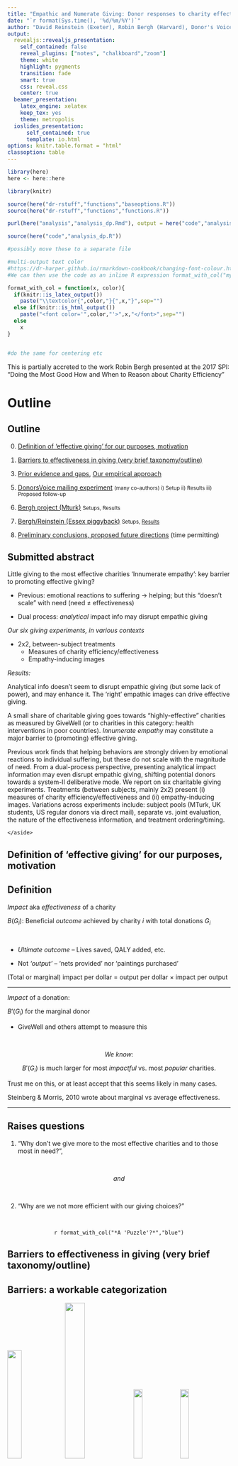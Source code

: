 ```yaml
---
title: "Empathic and Numerate Giving: Donor responses to charity effectiveness and impact information"
date: "`r format(Sys.time(), '%d/%m/%Y')`"
author: "David Reinstein (Exeter), Robin Bergh (Harvard), Donor's Voice advisory board"
output: 
  revealjs::revealjs_presentation:
    self_contained: false
    reveal_plugins: ["notes", "chalkboard","zoom"]
    theme: white
    highlight: pygments
    transition: fade
    smart: true
    css: reveal.css
    center: true
  beamer_presentation:
    latex_engine: xelatex
    keep_tex: yes
    theme: metropolis
  ioslides_presentation:
      self_contained: true
      template: io.html
options: knitr.table.format = "html"
classoption: table
---
```



<style>
.reveal section p {
    font-size: .90em !important;
}

.reveal section pre code {
    font-size: 0.5em !important;
}


.reveal img[src*='#center'] { 
    display: block;
    margin: auto;
    text-align: center;
}


</style>

<script src="https://ajax.googleapis.com/ajax/libs/jquery/3.2.1/jquery.min.js"></script>
<script>
$(document).ready(function() {
  $chunks = $('div.sourceCode'); // get all divs containing source code...
  // add the button and a wrapping container to each of them...
  $chunks.each(function() {
    $(this).prepend('<div class=\"but_con\"><div class=\"showopt\">Show Source</div></div>');  // add the button and a wrapping container to each of them...
    $(this).find('code').toggle(); // hide them right away...
  });  

  // definition of the function to toggle visibility
  // we select all buttons, and add a click function
  $('.showopt').click(function() {
    var label = $(this).html();
    if (label.indexOf("Show") >= 0) {
      $(this).html(label.replace("Show", "Hide"));
    } else {
      $(this).html(label.replace("Hide", "Show"));
    }
    $(this).parent().siblings('pre').children('code').slideToggle('fast', 'swing');
  });

});
</script>

<style>
div.but_con {
  margin: auto;
  width: 90%;
  height: 85%;
  padding-bottom: 0px;
}

div.showopt {
  font-size: 5%;
  background-color: #004c93;
  color: #FFFFFF; 
  width: 100px;
  height: 20px;
  text-align: center;
  vertical-align: middle !important;
  float: right;
  font-family: sans-serif;
  border-radius: 3px;
  margin-bottom: 0px;
}

.showopt:hover {
    background-color: #dfe4f2;
    color: #004c93;
}
.reveal h1 { font-size: 1.4em; }
.reveal h2 { font-size: 1.2em;  text-transform: none;}
.reveal h3{ font-size: 1.1em;  text-transform: none;}
</style>

<style type="text/css">
  .reveal p {
    text-align: left;
    font-size: .7em !important;
  }
  .reveal ul {
    display: block;
    font-size: .7em !important;
    text-align: left;
    margin-left: 3em;
  }
  .reveal ol {
    display: block;
    font-size: .7em !important;
    text-align: left;
    margin-left: 3em;
  }
  .reveal ul ul {
    display: block;
    font-size: .65em !important;
    text-align: left;
    margin-left: 4em;
  }
  
  .reveal ol ol {
    display: block;
    font-size: .6em !important;
    text-align: left;
    margin-left: 4em;
  } 
  .reveal ol ul {
    display: block;
    font-size: .6em !important;
    text-align: left;
    margin-left: 4em;
  } 
 
.reveal section p {
    font-size: .90em !important;
}

.reveal section pre code {
    font-size: 0.5em !important;
}

.reveal blockquote {
	display: block;
	position: relative;
	width: 97%;
	margin: $blockMargin auto;
	padding: 13px;
  font-size: .70em !important;
  font-style: normal;
	background: rgba(128,0,0,0.25);
}
	.reveal blockquote p:first-child,
	.reveal blockquote p:last-child {
		display: inline-block;
		  font-size: .70 !important;
		  font-style: normal;
	}


</style>


```r

library(here)
here <- here::here

library(knitr)

source(here("dr-rstuff","functions","baseoptions.R"))
source(here("dr-rstuff","functions","functions.R"))

purl(here("analysis","analysis_dp.Rmd"), output = here("code","analysis_dp.R"))

source(here("code","analysis_dp.R"))

```

```r

#possibly move these to a separate file

#multi-output text color
#https://dr-harper.github.io/rmarkdown-cookbook/changing-font-colour.html#multi-output-text-colour
#We can then use the code as an inline R expression format_with_col("my text", "red")

format_with_col = function(x, color){
  if(knitr::is_latex_output())
    paste("\\textcolor{",color,"}{",x,"}",sep="")
  else if(knitr::is_html_output())
    paste("<font color='",color,"'>",x,"</font>",sep="")
  else
    x
}


#do the same for centering etc

```

<aside class="notes">
This is partially accreted to the work Robin Bergh presented at the 2017 SPI: "Doing the Most Good  How and When to Reason about Charity Efficiency"

</aside> 

# Outline 

## Outline

0. [Definition of 'effective giving' for our purposes, motivation](#intro)

1. [Barriers to effectiveness in giving (very brief taxonomy/outline)](#barriers)

<!-- 
2. [Focus: 'Processing of effectiveness information' & dual-system](#effect-info-dual)
<small> [(Concepts/theory)](#concepts) </small>
-->

3. [Prior evidence and gaps](#prior-evidence), [Our empirical approach](#empirical-approach)

<!-- Naturalistic, Robustness across setups/frames, Honestly present evidence, allow integration --> 

5. [DonorsVoice mailing experiment](#dv-experiment) <small> (many co-authors)  i) Setup  ii) Results iii) Proposed follow-up  </small>

6. [Bergh project (Mturk)](#bergh-mturk-experiment) <small> Setups, Results </small>

7. [Bergh/Reinstein (Essex piggyback)](#essex-piggyback) <small> Setups, [Results](#bergh-results) </small>

8. [Preliminary conclusions, proposed future directions](#conclusion) (time permitting) 

	
## Submitted abstract

Little giving to the most effective charities 
'Innumerate empathy': key barrier to promoting effective giving?

- Previous: emotional reactions to suffering $\rightarrow$ helping; but this "doesn't scale" with need (need $\neq$ effectiveness)

- Dual process: *analytical* impact info may disrupt empathic giving

*Our six giving experiments, in various contexts*

- 2x2, between-subject treatments
  - Measures of charity efficiency/effectiveness
  - Empathy-inducing images

*Results:*

Analytical info doesn't seem to disrupt empathic giving (but some lack of power), and may enhance it. 
The 'right' empathic images can drive effective giving.

  
<aside class="notes">

A small share of charitable giving goes towards “highly-effective” charities as measured by GiveWell (or to charities in this category: health interventions in poor countries).
*Innumerate empathy* may constitute a major barrier to (promoting) effective giving.

Previous work finds that helping behaviors are strongly driven by emotional reactions to individual suffering, but these do not scale with the magnitude of need. From a dual-process perspective, presenting analytical impact information may even disrupt empathic giving, shifting potential donors towards a system-II deliberative mode. We report on six charitable giving experiments. Treatments (between subjects, mainly 2x2) present (i) measures of charity efficiency/effectiveness and (ii) empathy-inducing images. Variations across experiments include: subject pools (MTurk, UK students, US regular donors via direct mail),  separate vs. joint evaluation, the nature of the effectiveness information, and treatment ordering/timing.

	</aside>   

# Definition of 'effective giving' for our purposes, motivation {#intro .flexbox .vcenter}

## Definition {#def-impact}

*Impact* aka *effectiveness* of a charity

$B(G_i)$: Beneficial *outcome* achieved by charity $i$ with total donations $G_i$

<br> 

- *Ultimate outcome* --  Lives saved, QALY added, etc.

- Not *'output'* -- 'nets provided' nor 'paintings purchased'

<aside class="notes">

(Total or marginal) impact per dollar = output per dollar $\times$ impact per output 

</aside> 

***

*Impact* of a donation:  

$B'(G_i)$ for the marginal donor

- GiveWell and others attempt to measure this

<br> 

<center>

*We know:*

$B'(G_i)$  is much larger for most *impactful* vs. most *popular* charities. 

</center>

<aside class="notes">

Trust me on this, or at least accept that this seems likely in many cases.

Steinberg & Morris, 2010 wrote about marginal vs average effectiveness.

</aside> 

***

## Raises questions {.build}

1. “Why don’t we give more to the most effective charities and to those most in need?”, 

<br> 

<center> *and* </center>

<br>

2. “Why are we not more efficient with our giving choices?”

<br>

<center> 
`r format_with_col("*A 'Puzzle'?*","blue")`
</center> 

# Barriers to effectiveness in giving (very brief taxonomy/outline) {#barriers}

## Barriers: a workable categorization

![](anon_donor.jpg){width=25%} ![](cultural-distance.jpg){width=30%}  ![](measuring-poverty.jpg){width=20%} ![](rather-fight-than-switch.jpg){width=20%}  

> 0. No moral-utilitarian concerns 

> 1. (Psychological) distance $\rightarrow$ (lack of) emotional arousal/awareness

> 2. Identity & self-perception 

> 3. Inertia and systemic factors


> 4.  Quantitative biases

<center>
... and...
</center>

<aside class="notes">

*This is a project with many authors: Myself, Robin Bergh, Nick Fitz, Ari Kagan, Jason Nemirow, Paul Smeets, Janek Kretschmer, Ben Grodeck, and others*

1. Psychological distance/emotional arousal: Whether a cause/charity is something people are aware of, feel is important/salient, and feel close to

2. Identity:  Things that run against one's self-perception and how one believes others will will see you. (e.g., signaling emotional empathy; avoiding cognitive dissonance from previous ineffective giving)

3. Inertia and systemic/institutional "Factors limiting individual & social *change* in behavior

4.  Quantitative biases	: Problems dealing with numbers and making logical evaluations involving numbers, values and amounts. Common cognitive errors *or* intuitive and emotional reactions triggered in these contexts. (E.g., Overhead aversion; Proportional dominance)

</aside>

***


> 5. **Obstacles/aversion to doing evaluations; analytical/empathetic clash**

<center>
![](lifeboat_choice.jpg){width=35%} ![](givewell-sheet.png){width=35%} 
</center>

<br> 

> - Reluctant to evaluate (taboo tradeoffs, 'social v. market norm', ...)


> - The evaluation process switches off empathy (dual system) $\rightarrow$ **the present focus**

<aside class="notes">
 5. Aversion to *doing* evaluations: "Things that make people reluctant to evaluate and consider the effectiveness of charities, and ways that doing these evaluations reduce generosity." (E.g., taboo tradeoffs; market vs social norm; dual-system)
	</aside>

## 'Processing of effectiveness information' and dual-system theory {#effect-info-dual}

<!-- ##  Concepts/theory {#concepts}
-->

<aside class="notes">
Spontaneous Emotions and Deliberation: Dual-Process Perspectives

What happens when we combine emotional and reasoning appeals?

Some research suggest that people withhold donations when they engage in deliberate thinking (Small et al., 2007). 

Dual process models of prosocial behaviors:

Also see Fisk relation models theory 

Alternate channel: Exley, Motivated reasoning: ` ...if participants
desire to keep money for themselves and to think of themselves as generous, they may overweight
their dislike of less-than-perfect performance metrics as an excuse not to give.' 
</aside> 

# Prior evidence and gaps {#prior-evidence}

## Identifiable victims effect/ deservingness vs deliberation

<br> 

Claim: Better to portray an individual (child) than convey the total affected <small> Small & Loewenstein (03); Small et al (07); Kogut & R (05) </small>

- Driven by System-1 empathy, switched off by analytic thinking

***

**Small et al (2007):** 

<br>

[Study 3] "individuals who faced an identifiable victim donated more..."

<br>

> - "...than those who faced victim statistics, p < .01,"

<br>

> - ..."than those who faced [both] an identifiable victim [and] statistics, p < .05.""

*** 

**Small et al, '07, Study 4**

<br> 

> Priming analytic thinking reduced donations to an identifiable victim relative to a feeling-based thinking prime.

<br>

> Yet, the primes had no distinct effect on donations to statistical victims, which is symptomatic of the difficulty in generating feelings for these victims.

<br>

<center> <small> `r format_with_col("*Tightly bounded null, but ... nonlinearity?*","blue")` </small> </center>

<aside class="notes">

Note, the latter non-effect appears tightly bounded; but this could simply be driven by nonlinearity. If people gave little to statistical victims, there is less room for this to decrease further. A classic problem when considering interactions.

</aside> 

***


**Verkaik (2016)**

<br>

> While previous studies have convincingly shown that providing output information, informing donors of how their donation is used, increases generosity (Cryder & L, '10; Cryder ea '13; Aknin ea '13) 

<br>

> ...the evidence on the effects of impact information are more mixed, with mainly null effects  (Metzger & G '15; Karlan & W, '14; Baron & S, '10; Caviola ea '14, Berman ea '15) 


<!-- Check more closely
See also Frumkin & Kim, 2001
[MORE on how this is claimed to be via system 1/2]
Some limitations/caveats: (Ein-Gar and L, '12;  Kogut and R '07)
-->

## Ratings and information in general: mixed evidence 

- Yörük (2016, JEMS): RD w/ Charity Navigator; significant for 'small' charities only
  
  - See also Brown ea (2017), Gordon ea (2009)

<aside class="notes">
- Charity Navigator stars based on continuous score across categories (not EA criteria)
- Identification via RD: Impact of crossing a 'star' threshold on amounts raised
*Results:*  Significant impact for small charities only: finds a nearly 20\% effect of a one star increase
	</aside> 

## "Effectiveness" info 

**Karlan and Wood (2017)**

Add scientific impact text to appeal (& remove emotional text):

$\rightarrow$ little net effect

$\rightarrow$ reduced (increased) giving among small (large) prior donors `r format_with_col("(not a preregistered hypothesis)","grey") `

<br> 

`r format_with_col("*Potential confounds, specificity*","blue")`

<aside class="notes">
- Yale/institution effect (seemed negative)
- Nature of 'impact' information (not exactly quantitative)
- ex-post splitting
- two things changed at once (impact in, emotional out)
</aside> 

***

**Details of Karlan first wave: SCIENCE vs EMOTION**


> According to studies on our programs in Peru that used rigorous scientific methodologies, women who have received both loans and business education saw their profits grow, even when compared to women who just received loans for their businesses. But the real difference comes when times are slow. The study showed that women in Freedom from Hunger's Credit with Education program kept their profits strong–ensuring that their families would not suffer, but thrive.

<br> 

> Because of caring people like you, Freedom from Hunger was able to offer Sebastiana a self-help path toward achieving her dream of getting “a little land to farm” and pass down to her children. As Sebastiana's young son, Aurelio, runs up to hug her, she says, “I do whatever I can for my children.”


## Information as an 'excuse' not to give; allows motivated reasoning

**Exley, 2016b:** Greater discounting of 'less-efficient' charity in charity-charity decision-making than in charity-self d-m

<br> 

**Fong & O, '10:**

> "Dictators [charitable giving] who acquire information mostly use it to withhold resources from less-preferred types, leading to a drastic decline in aggregate transfers"

`r format_with_col("But...","blue")`

<br> 

<aside class="notes">
Exley issues: Experimenter demand (M-turk focus), not really 'impact' information
Fong: Selection effects. In their tables, exogenous provision of information seems to *increase* donations overall.
Also ... it's evidence on the deservingness of the recipients, not on impact of a charity itself.
</aside> 

<br> 

***

**Metzger & G, '19 **

Lab donations to high/low-performing NGO

- More purchasing of 'recipient type' than 'impact' info

- Mixed & weak evidence on excuse-driven information-seeking

<br> 

<center>`r format_with_col("Caveats...","blue")` </center>

<aside class="notes">
 
Opportunity to buy info on 'recipient type' increased giving, on 'admin costs' decreased giving (marginal significance for both), no effect of 'aid impact' but wide CI 

'Free info' on each of these had insignificant effects (underpowered!) 

Lots of caveats; e.g., recipient type (artists vs children) may have been seen as a proxy for impact

</aside> 

<!--
In a laboratory experiment, we analyze individuals’ demand for information about a donation’s welfare impact, and compare it with demand for information on recipient types and administrative costs. We find the least demand for information about aid impact, indicating that individuals either do not understand, do not trust, or do not care about the specific information we provide. Average donations increase in response to information about the recipient type and decrease in response to information about administrative costs. Information about aid impact does not significantly change average donations: donors who demand information respond positively to high impact projects and negatively to low impact projects, resulting in a zero net effect on donation levels. Our results further show that information has the same effect on donation behavior regardless of whether it is provided for free or at a cost.
-->

<!-- "Making an impact? The relevance of information on aid effectiveness for charitable giving. A laboratory experiment.":

>...the demand for information about aid impact is lowest, and it is highest for information about the recipient type.

> ... exact information about aid impact did not lead to a significant change in average donation levels, while information about the exact recipient type and administrative costs led to a significant change in donation levels.

> In the recipient type group, informed participants donated significantly more than uninformed participants because they "rewarded" the preferred recipient with higher-than-average transfers. In the administration costs group, informed participants donated significantly less than uninformed participants because they used the information to "punish" NGOs with high administration costs.

DR: It is not clear to me when they are reporting on the self-selected groups and when they report on the sample overall, or in a way that deals with the self-selection.

Looking at their one clearer result, we see a lack of power.

Average don:    2.45 CHF

Aid impact group coef: -.231 (.45)

This looks like an underpowered study. They can perhaps rule out an effect greater than around half of the average donation, but no more precisely.
--> 

## Our empirical approach {#empirical-approach}


- Naturalistic environments

- Robustness across setups/frames

- Honest presentation of evidence, allowing integration

<aside class="notes">
This is a project and not just a (set of) papers. 
The general project is a practical one (although Bergh's project aims to explore into specific mechanisms).
By measuring the impact of several types of efficiency information, across several contexts, we aim to produce a fairly robust picture. We expect heterogeneity and sensitivity to frames; thus results may vary, and we will carefully examine the overall picture as well as  this variation in a 'mini-meta-analysis'.
To limit various types of experimenter demand and arbitrary coherence, these experiments are *between* participant, and (largely) run in contexts where the donation is not the focus of the interaction.
We have preregistered our studies, hypotheses and analyses.
We will share all of our data to enable future reanalyses.
</aside> 


# DonorsVoice mailing experiment  {#dv-experiment}

<small>
Co-authors:  David Reinstein, Elizabeth Keenan, Ayelet Gneezy, Hengchen Dai, Enrico Rubaltelli, Stephan Dickert, Kiki Koutmeridou, and Peter Ayton
</small>

## Plans from prereg: 

> What is the impact of including 'information about the per-dollar impact'  of a charity (in terms of services provided) on the average donation (equivalently, total amount raised) and the donation incidence rate?

***

> We are running this subject to the final say of the charity. We have proposed that the Treatment emails (but not the control emails) will include a sentence/fragment such as the following in both a captioned photo in the email, and the email text:

> "Last year, we were able to provide [general provision of an outcome here relevant to the charity] to a [recipient unit] with just $[small amount of money]."

***

<center> (from prereg) </center>

> We plan to perform standard nonparametric statistical tests of the effect of this treatment on

- Average gift amount (including zeroes)
- Incidence/number of people making a gift, [and]
- Incidence of gifts of exactly $10.

>  In particular, we will focus on Fisher's exact test (for incidence) and the standard rank sum and t-tests for the donation amounts.

***

**Power calculations**

> Response rates in previous such emails were extremely low: approximately 1 per 3,000 emails. Our power calculations suggest that we have .29 power to detect a 50% effect, and 0.90 power to detect approximately a 100% (doubling) on incidence...

> Because of this limited power, we will ask the charity to run this trial a second time with an equivalent-sized sample.

***

**Stopping rule**

> We aim to continue this treatment in future charity appeals until we can statistically bound (with 95% confidence) the impact of the treatment on both incidence and average donation within a margin of 1/3 of the incidence and average donation in the control condition.  

## Context

*Charity:* A large US religiously-associated international poverty relief charity  

*Timing:* All emails sent out at the same time, 21-Nov-2018 'Thanksgiving email'

Sample size and composition: 

- Charity's standard email list (previous donors with emails) 
- Approx 182,600 emails sent out, 91.3k in each condition
  

***

<center>
![dv_crs_prereg](dv_crs_prereg1.png){width=1000px}


<\center>

## Setup 

```r

knitr::include_graphics(c('crs_ctrl_top.png', 'crs_test_top.png'))

```

***

```r

knitr::include_graphics(c('crs_ctrl_bottom.png', 'crs_test_bottom.png'))

```

## Results

<!-- summarised data input
-->

```r

#input donation crosstabs (summary data we can analyse)

dv_cross <- read_excel("other_experimental_data/DV_work/Stats-for-DV-Formula_TYVid_dr_editing.xlsx",range="moved_from...!R11:V41") %>%
  mutate(
    range = ordered(range, levels = c("<$50", "$50-$99", "$100-$499","$500-$999", "$1000+")),
    mode = ordered(mode, levels = c("email-link", "not-email","any" ))
  )

```

```r

#input rank data and add zeroes

dv_ranks <- read_excel("other_experimental_data/DV_work/Stats-for-DV-Formula_TYVid_dr_editing.xlsx",sheet="ty_video_ranks")

dv_ranks_pos <- dv_ranks %>%
  mutate(
    treatment=as.factor(Treatment),
    rev_rank = rank(-Rank)
  ) %>% 
  rename(rank=Rank) %>%
  select(-Treatment)

#Add 91298-27 zeroes for control, add 91296-71 zeroes for treatment 

zcontrol <- as_tibble(dv_ranks_pos[1,]) %>%
  mutate(
    rank=max(dv_ranks_pos$rank)+1,
    rev_rank=min(dv_ranks_pos$rev_rank)-1,
    treatment=as.factor("Control")
  ) %>% 
  slice(rep(1:n(), each = 91298-27))

ztreat <- as_tibble(dv_ranks_pos[1,]) %>%
  mutate(
    rank=max(dv_ranks_pos$rank)+1,
    rev_rank=min(dv_ranks_pos$rev_rank)-1,
    treatment=as.factor("Test")
  ) %>% 
  slice(rep(1:n(), each = 91296-71))
  
dv_ranks_all <- as_tibble(bind_rows(dv_ranks_pos,zcontrol,ztreat))

```

```r

#Fisher tests (could adjust to integrate input data i.e. softcode)

dv_d_open <-
matrix(c(91298-16816,16816, 91296-16105, 16105),
       nrow = 2,
       dimnames = list(control = c("no", "yes"),
                       treat = c("no", "yes")))

dv_d_don_all <-
matrix(c(91298-26, 26, 91296-71, 71),
       nrow = 2,
       dimnames = list(control = c("no", "yes"),
                       treat = c("no", "yes")))

dv_d_don_open <-
matrix(c(16816-26, 26, 16105-71, 71),
       nrow = 2, dimnames = list(control = c("no", "yes"), treat = c("no", "yes")))

dv_d_click <-
matrix(c(16816-412,412, 16105-371, 371),
       nrow = 2, dimnames = list(control = c("no", "yes"), treat = c("no", "yes")))

dv_d_don_open_7day <-
matrix(c(16816-241, 241, 16105-267, 267),
       nrow = 2, dimnames = list(control = c("no", "yes"), treat = c("no", "yes")))

(ft_dv_d_open <- fisher.test(dv_d_open, or=1, alternative="t", conf.int))
(ft_dv_d_click <- fisher.test(dv_d_click, or=1, alternative="t", conf.int))
(ft_dv_d_don_all <- fisher.test(dv_d_don_all, or=1, alternative="t", conf.int))
(ft_dv_d_don_open <- fisher.test(dv_d_don_open, or=1, alternative="t", conf.int))
(ft_dv_d_don_open_7day <- fisher.test(dv_d_don_open_7day, or=1, alternative="t", conf.int))

```

```r

dv_ranks_all %>% group_by(treatment) %>% summarise(mn = mean(rank))

dv_ranks_pos %>% group_by(treatment) %>% summarise(mn = mean(rank))


#dv_ranks %>
#liftedWilcox(rev_rank,treatment)

#Ranksum test - CoP
(dv_ranksum <- wilcox.test(rev_rank ~ treatment, data = dv_ranks_pos, exact = FALSE))

#Ranksum test - include zeroes

(dv_ranks_all_t <- wilcox.test(rev_rank ~ treatment, data = dv_ranks_all, exact = FALSE, conf.int=TRUE))
                           
```


```r



```



**Cost (Impact/\$) information treatment $\rightarrow$**

1. Slightly lower rate of opened emails:  

- 16816/91298  (18.4%) in control vs 16105/91296 in treatment (17.6%)
- Highly significant in Fisher's exact test ($p<0.001$)

<br> 

2. Slightly (insignificantly) lower rate of click-through after opening

- 2.3% vs 2.5% (95% OR: 0.81, 1.08)


<aside class="notes">

Headers were identical but people may 'peek' at content in some email systems?

<\aside>


***

... Cost info $\rightarrow$ 


**3. Greater donation incidence:**


*Via email click-through:* **66 > 25** 

- Highly significant in Fisher's exact test ($p<0.001$, 95% CI OR: (1.7, 4.5); (1.8,4.5) conditional on opening email)
  
  
<br>
  
*Next 7 days, all channels, for email-openers:* **267 > 241 **

- "Marginally insignificant" in Fisher's exact ($p=0.1$, 95\% CI OR: (0.97,1.39)
  
<aside class="notes">
Some intertemporal substitution?
But I'm not sure yet whether the latter is 'all modes' or 'modes other than the original email'. 

</aside> 
	
***

```r

smalltext <- element_text(size = 7)

dv_hist_email <- dv_cross %>%
  dplyr::arrange(desc(mode)) %>% 
  ggplot() + geom_col(aes(x=range, y=gifts, fill=treatment), position = position_dodge(width=.5), width=.5) + facet_grid(mode ~ .)  + theme(axis.text.x = smalltext)


dv_hist_email_stack <- dv_cross %>%
  filter(mode!="any") %>% 
  dplyr::arrange(desc(mode)) %>% 
  ggplot() +  geom_col(aes(x=range, y=gifts, fill=mode), position = position_stack(reverse = TRUE))  + facet_grid(. ~ treatment) 

```

4. **Mixed results on avg. donation (overall \& CoP), amount raised**


Average revenue/email:

*A. Via email clickthrough:*

- Trtmt \$0.07 per email; Ctrl \$0.16	per email (\$90.46 vs \$536.89 CoP)	

- Ranksum: insignificant overall, strongly significant (but probably misleading) for CoP (mean ranks 30.3 vs 47.0)

<aside class="notes">
The first result appears driven by a single donation outlier in the control group
</aside> 

<!--
Todo:  t-test, incidence of highest contributions, distribution shift?
-->

<br> 

*B. Next 7 days*

- Treatment \$0.48 per email vs Control \$0.34 

  - Difference seems driven by largest donations

<aside class="notes">

7 days \$43,448 raised (treatment)  vs \$30,931 (control), divided by number of emails *sent*

Which tests to use... noting mostly zeroes, great skew? Zero-inflated negative binomial? Hyperbolic sine transformed ols? Problem: no access to raw data, need to request.

Note: No ranks available yet for 'next 7 days' 

</aside> 

***

<center> Don. freq., range-coded; by trtmt/rsps-mode </center>

```r

dv_hist_email

```

***

<center> Donn. freq., range-coded; by trtmt/rsps-mode </center>

<!-- Which tests to use... noting mostly zeroes, great skew?
- Rank sum?
- regression with transformed outcome? (e.g., Windsorised outliers, inverse hyperbolic sine cf Karlan and W)
- zero-inflated Poisson or ZI Negative Binomial? (probably this is best)
- "Zero-Inflated Rank Test" 
-->

```r

dv_hist_email_stack

```


<!--
Karlan Because there are outliers in the dependent variable, we use four methods to examine robustness to different functional forms: simple amount donated, amount donated winsorized at $1000 (which constitutes the 99.8th percentile), and the inverse hyperbolic sine of the amount donated (because log of amount donated would drop those who did not donate).
Note: if we can get 'last amount donated' this would be good.
-->


<aside class="notes">
They did not share individual donation amounts with us, only the 'sufficient statistics' used to construct all of the above.
</aside> 


***

5. Lack of power to detect relative rate of donations at/under \$10 (email responses)

<br> 

2/91298 in control

5/91296 in treatment 


```r

dv_10don <-
matrix(c(100-2, 2, 91296-5, 5),
       nrow = 2, dimnames = list(control = c("no", "yes"), treat = c("no", "yes")))

(ft_dv_10don <- fisher.test(dv_10don, or=1, alternative="t", conf.int))


```


## Proposed follow-up
 
<aside class="notes">
More realistic impact information.

Pre-register an analysis technique designed to accomodate rare events.
</aside> 

# Bergh project (Mturk) {#bergh-mturk-experiment}

***

**Context**

- M-turk, Americans, hit approval rating 98%+, 100 hits or less

 <small> $\rightarrow$ final sample sizes: 398, 614, 611, 608, and 433 in Studies 1-5 respectively (variation tracking design complexity) 
</small>

<aside class="notes">

Some exclusions based on attention checks

The percentage of women varied between 57 and 60%, the median age across all studies was 29-30 years (SDs from 9.55 to 10.64)
	</aside> 


**Payments**

- \$1.50 ($2 in s4)  baseline  
- Bonuses: \$3 in S1-S2, \$5 in S5
- Raffle: $50 (1:25 odds) in S3-S4


<br>

**Donation asks (from bonus) \& treatments**

- 1 charity (or 2 wiin same category); Syria relief, Polio
- (Between-subject) Image \&/or information 
- Commit (\& choose), select amount; vary ordering

<aside class="notes">
Baseline pay is $2 in study 4 because it's longer 
	</aside> 

***

<center>
Bergh setups
</center>

```r

knitr::include_graphics("dp_studies_matrix.png")

```

***

<center> Studies 1-3: </center>

```r

knitr::include_graphics("bergh-s1-3-designmatrix.png")

```

***

```r

knitr::include_graphics("bergh-s1-3-timings.png")

```

***

<center> Study 4 </center>

```r

knitr::include_graphics("bergh-s4.png")

```

***

## Bergh M-Turk Results {#bergh-results}

```r

knitr::include_graphics("bergh_anova.png")

```

<aside class="notes">

Strong impact of image (at extensive and intensive margin; see regressions--- OR CI [1.14, 1.60])

</aside> 

# Bergh/Reinstein (Essex piggyback) {#essex-piggyback}

## Setup

- Connected to EssexLab 2019 Omnibus online survey
  - $\approx$ 20 minutes, many psycho/demog/polit/econ questions, mostly unrelated to charity 

- Completion $\rightarrow$ raffle for 1 of 20 Amazon vouchers worth £50 each 

- Given information about blindness in general

- (Conditional) donation part

<aside class="notes">
Note these are the later/non-British-nationality participants in the Omnibus.

The chances of winning are unknown to participants but could be inferred to be of magnitude of between 1/10 and 1/300. Ex post about 1/20.

</aside>  

***

**The 'last' Omnibus questions just before this**


```r

knitr::include_graphics(c('q_born_uk.png', 'q_oth_ctrys.png','q_birth_ctry.png','q_fluent_eng.png','q_other_langs.png'))

```

<aside class="notes">
Some of these questions are conditionally included based on the earlier ones, for obvious reasons.
</aside> 

***

**2 $\times$ 2, balanced blocked randomisation, between sbjt: **
  
> 1. Analytic information about 'cost per outcome' & 'cost per impact' 

<br>

> 2. Empathy-inducing image: picture of blind girl (Yes/No)

<aside class="notes">

Also block randomize the order the charities are presented; need to examine this or control for it. 
And blocking balances especially across previous unrelated variation (Pat's treatment).
</aside> 


***

### Introduction screen (all) 

```r

knitr::include_graphics('intro_prize_blind.png')

```

***

### Image treatment (Half of participants)

```r

knitr::include_graphics('blind_image.png')

```

***

**Control: description, choice**  (1/2 of subjects)

```r

knitr::include_graphics('info_no_eff.png')
knitr::include_graphics('char_chc.png')

```

<aside class="notes">
Remember, 1/2 of these have charity order reversed
	</aside> 

***

**Info-treatment: description, choice**  (1/2 of subjects)

```r

knitr::include_graphics('descr_chars_eff_inf.png')
knitr::include_graphics('char_chc.png')

```

<aside class="notes">
Remember, 1/2 of these have charity order reversed
	</aside> 

***

### Donation amount choices

<center>
![Donation slider](don_slider.png){width='80%'}
</center>

***

<center>
![Donation slider](don_slider_33.png){width='80%'}
</center>

***

### Attention and manipulation checks

<center>

```r

knitr::include_graphics(c('attn_geog_qn.png','reaction-qn.png'))

```

</center>

## Results (connected to pre-registered PaP) {#essex_results}

***

### Donation incidence



```r

don_inc

FT


```

***

```r

don_inc

FT_chars

```

*** 

### Levels 

<center> Histogram: by image treatment </center> 

```r

plot_multi_histogram(sx_dp, "donation", "treat_image")

```

***

<center> Histogram: by information treatment </center> 

```r

plot_multi_histogram(sx_dp, "donation", "treat_eff_info")

```

***

### Simple tests

```r

BoxPlots_dp_image

```


***

```r

BoxPlots_dp_info

```


***

### By treatment combination 

```r

BoxPlots_dp 

```

***

### By charity, by treatment (combination)

<center> <small> Donations to Guide Dogs by treatment combination </small> </center>

```r

BoxPlots_dp_gd

```

***

<center> Donations to River Blindness by treatment combination </center>

```r

BoxPlots_dp_rb

```


# Preliminary conclusions, future directions (time permitting) {#conclusion}

## Preliminary take-aways: Don't fear the info

1. "Images work"

<small> Image treatments can be effective at motivating giving, including *impactful, efficient* giving </small>

<br> 

2. "Info doesn't hurt, may help": 

<small> Analytic information about impact: 

Does not seem to (strongly) decrease donations 

May increase donations in some cases (CRS)

Mixed evidence on 'efficiency info dampening the impact of identified victim images'

$\rightarrow$ this may not be a 'major barrier' to promoting effective giving 

Caveats: More power needed, cannot rule out substantial effects </small>
  

## Future directions

- Followup with religious-affiliated charity 

- Integrate motivated reasoning/excuse-driven

